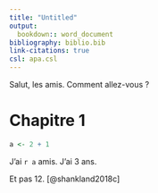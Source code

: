 ```yaml
---
title: "Untitled"
output: 
  bookdown:: word_document
bibliography: biblio.bib
link-citations: true
csl: apa.csl
---
```


Salut, les amis. Comment allez-vous ?

# Chapitre 1

```r
a <- 2 + 1
```

J'ai `r a` amis. J'ai 3 ans.

Et pas 12. [@shankland2018c]
